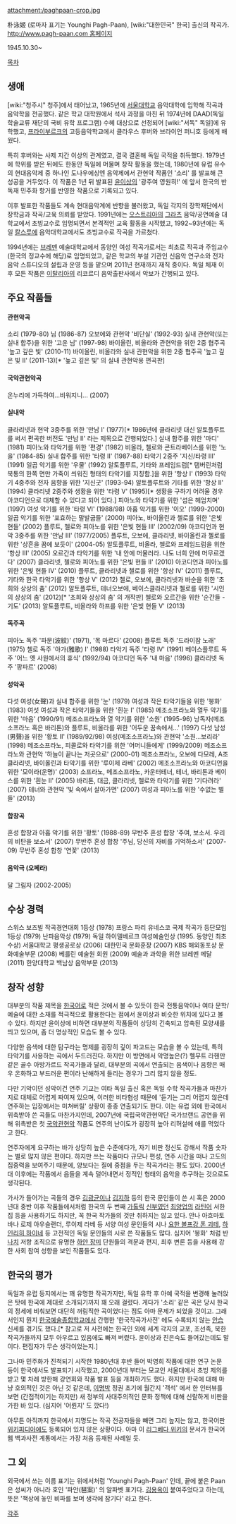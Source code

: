 attachment:/paghpaan-crop.jpg

朴泳姬 (로마자 표기는 Younghi Pagh-Paan), [wiki:"대한민국" 한국] 출신의 작곡가. [[http://www.pagh-paan.com 홈페이지]]

1945.10.30~

[[목차]]

== 생애 ==
[wiki:"청주시" 청주]에서 태어났고, 1965년에 [[서울대학교]] 음악대학에 입학해 작곡과 음악학을 전공했다. 같은 학교 대학원에서 석사 과정을 마친 뒤 1974년에 DAAD(독일 학술교류 재단의 국비 유학 프로그램) 수혜 대상으로 선정되어 [wiki:"서독" 독일]에 유학했고, [[프라이부르크]]의 고등음악학교에서 클라우스 후버와 브라이언 퍼니호 등에게 배웠다.

특히 후버와는 사제 지간 이상의 관계였고, 결국 결혼해 독일 국적을 취득했다. 1979년에 학위를 받은 뒤에도 한동안 독일에 머물며 창작 활동을 했는데, 1980년에 유럽 유수의 현대음악제 중 하나인 도나우에싱엔 음악제에서 관현악 작품인 '소리' 를 발표해 큰 성공을 거두었다. 이 작품은 1년 뒤 발표된 [[윤이상]]의 '광주여 영원히!' 에 앞서 한국의 반독재 민주화 항거를 반영한 작품으로 기록되고 있다.

이후 발표한 작품들도 계속 현대음악계에 반향을 불러왔고, 독일 각지의 장학재단에서 장학금과 작곡/교육 의뢰를 받았다. 1991년에는 [[오스트리아]]의 [[그라츠]] 음악/공연예술 대학교에서 초빙교수로 임명되면서 본격적인 교육 활동을 시작했고, 1992~93년에는 독일 [[칼스루에]] 음악대학교에서도 초빙교수로 작곡을 가르쳤다.

1994년에는 [[브레멘]] 예술대학교에서 동양인 여성 작곡가로서는 최초로 작곡과 주임교수(한국의 정교수에 해당)로 임명되었고, 같은 학교의 부설 기관인 신음악 연구소와 전자음악 스튜디오의 설립과 운영 등을 맡으며 2011년 현재까지 재직 중이다. 독일 체재 이후 모든 작품은 [[이탈리아]]의 리코르디 음악출판사에서 악보가 간행되고 있다.

== 주요 작품들 ==
==== 관현악곡 ====
소리 (1979-80)
님 (1986-87)
오보에와 관현악 '비단실' (1992-93)
실내 관현악(또는 실내 합주)을 위한 '고운 님' (1997-98)
바이올린, 비올라와 관현악을 위한 2중 협주곡 '높고 깊은 빛' (2010-11)
바이올린, 비올라와 실내 관현악을 위한 2중 협주곡 '높고 깊은 빛 II' (2011-13)[* '높고 깊은 빛' 의 실내 관현악용 편곡판]

==== 국악관현악곡 ====
온누리에 가득하여...비워지니... (2007)

==== 실내악 ====
클라리넷과 현악 3중주를 위한 '만남 I' (1977)[* 1986년에 클라리넷 대신 알토플루트를 써서 편곡한 버전도 '만남 II' 라는 제목으로 간행되었다.]
실내 합주를 위한 '마디' (1981)
피아노와 타악기를 위한 '편경' (1982)
비올라, 첼로와 콘트라베이스를 위한 '노을' (1984-85)
실내 합주를 위한 '타령 II' (1987-88)
타악기 2중주 '지신/타령 III' (1991)
일곱 악기를 위한 '우물' (1992)
알토플루트, 기타와 프레임드럼[* 탬버린처럼 북통의 한쪽 면만 가죽이 씌워진 형태의 타악기를 지칭함.]을 위한 '항상 I' (1993)
타악기 4중주와 전자 음향을 위한 '지신굿' (1993-94)
알토플루트와 기타를 위한 '항상 II' (1994)
클라리넷 2중주와 생황을 위한 '타령 V' (1995)[* 생황을 구하기 어려울 경우 아코디언으로 대체할 수 있다고 되어 있다.]
피아노와 타악기를 위한 '섬은 헤엄치며' (1997)
여섯 악기를 위한 '타령 VI' (1988/98)
아홉 악기를 위한 '이오' (1999-2000)
일곱 악기를 위한 '포효하는 말발굽들' (2000)
피아노, 바이올린과 첼로를 위한 '은빛 현들' (2002)
플루트, 첼로와 피아노를 위한 '은빛 현들 III' (2002/09)
아코디언과 현악 3중주를 위한 '만남 III' (1977/2005)
플루트, 오보에, 클라리넷, 바이올린과 첼로를 위한 '상흔을 꿈에 보듯이' (2004-05)
알토플루트, 비올라, 첼로와 프레임드럼을 위한 '항상 III' (2005)
오르간과 타악기를 위한 '내 안에 머물러라. 나도 너희 안에 머무르겠다' (2007)
클라리넷, 첼로와 피아노를 위한 '은빛 현들 II' (2010)
아코디언과 피아노를 위한 '은빛 현들 IV' (2010)
플루트, 클라리넷과 첼로를 위한 '항상 IV' (2011)
플루트, 기타와 한국 타악기를 위한 '항상 V' (2012)
첼로, 오보에, 클라리넷과 바순을 위한 '초희와 상상의 춤' (2012)
알토플루트, 테너오보에, 베이스클라리넷과 첼로를 위한 '시인의 상상의 춤' (2012)[* '초희와 상상의 춤' 의 개작판]
첼로와 오르간을 위한 '순간들 - 기도' (2013)
알토플루트, 비올라와 하프를 위한 '은빛 현들 V' (2013)

==== 독주곡 ====
피아노 독주 '파문(波紋)' (1971), '목 마르다' (2008)
플루트 독주 '드라이잠 노래' (1975)
첼로 독주 '아가(雅歌) I' (1988)
타악기 독주 '타령 IV' (1991)
베이스플루트 독주 '어느 옛 사원에서의 휴식' (1992/94)
아코디언 독주 '내 마음' (1996)
클라리넷 독주 '팡파르' (2008)

==== 성악곡 ====
다섯 여성(女聲)과 실내 합주를 위한 '눈' (1979)
여성과 작은 타악기들을 위한 '봉화' (1983)
여섯 여성과 작은 타악기들을 위한 '흰눈 I' (1985)
메조소프라노와 열두 악기를 위한 '마음' (1990/91)
메조소프라노와 열 악기를 위한 '소원' (1995-96)
낭독자(메조소프라노 혹은 바리톤)와 플루트, 비올라를 위한 '어두운 꿈속에서...' (1997)
다섯 남성(男聲)을 위한 '황토 II' (1989/92/98)
여성(메조소프라노)와 관현악 '소원...보리라' (1998)
메조소프라노, 피콜로와 타악기를 위한 '어머니들에게' (1999/2009)
메조소프라노와 관현악 '하늘이 끝나는 저곳으로' (2000-01)
메조소프라노, 오보에 다모레, A조 클라리넷, 바이올린과 타악기를 위한 '루이제 라베' (2002)
메조소프라노와 아코디언을 위한 '모이라(운명)' (2003)
소프라노, 메조소프라노, 카운터테너, 테너, 바리톤과 베이스를 위한 '흰눈 II' (2005)
바리톤, 대금, 클라리넷, 첼로와 타악기를 위한 '기다려라' (2007)
테너와 관현악 '빛 속에서 살아가면' (2007)
여성과 피아노를 위한 '수없는 별들' (2013)

==== 합창곡 ====
혼성 합창과 아홉 악기를 위한 '황토' (1988-89)
무반주 혼성 합창 '주여, 보소서. 우리의 비탄을 보소서' (2007)
무반주 혼성 합창 '주님, 당신의 자비를 기억하소서' (2007-09)
무반주 혼성 합창 '연꽃' (2013)

==== 음악극 (오페라) ====
달 그림자 (2002-2005)

== 수상 경력 ==
스위스 보즈빌 작곡경연대회 1등상 (1978)
프랑스 파리 유네스코 국제 작곡가 등단모임 1등상 (1979)
난파음악상 (1979)
독일 하이델베르크 여성예술인상 (1995. 동양인 최초 수상)
서울대학교 평생공로상 (2006)
대한민국 문화훈장 (2007)
KBS 해외동포상 문화예술부문 (2008)
베를린 예술원 회원 (2009)
예술과 과학을 위한 브레멘 메달 (2011)
한양대학교 백남상 음악부문 (2013)

== 창작 성향 ==
대부분의 작품 제목을 [[한국어]]로 적은 것에서 볼 수 있듯이 한국 전통음악이나 여타 문학/예술에 대한 소재를 적극적으로 활용한다는 점에서 윤이상과 비슷한 위치에 있다고 볼 수 있다. 하지만 윤이상에 비하면 대부분의 작품들이 상당히 긴축되고 압축된 모양새를 띄고 있으며, 좀 더 명상적인 모습도 볼 수 있다.

다양한 음색에 대한 탐구라는 명제를 굉장히 깊이 파고드는 모습을 볼 수 있는데, 특히 타악기를 사용하는 곡에서 두드러진다. 하지만 이 방면에서 악명높은(?) 헬무트 라헨만 같은 골수 아방가르드 작곡가들과 달리, 대부분의 곡에서 연출되는 음색이나 음향은 매우 온화하고 부드러운 편이라 난해하게 들리는 경우가 그리 많지 않을 정도.

다만 기악이던 성악이건 연주 기교는 여타 독일 출신 혹은 독일 수학 작곡가들과 마찬가지로 대체로 어렵게 짜여져 있으며, 이러한 비타협성 때문에 '듣기는 그리 어렵지 않은데 연주하는 입장에서는 미쳐버릴' 상황이 종종 연출되기도 한다. 이는 유럽 외에 한국에서 위촉받아 쓴 곡들도 마찬가지인데, 2007년에 국립국악관현악단 국가브랜드 공연을 위해 위촉받은 첫 [[국악관현악]] 작품도 연주의 난이도가 굉장히 높아 리허설에 애를 먹었다고 한다.

연주자에게 요구하는 바가 상당히 높은 수준에다가, 자기 비판 정신도 강해서 작품 숫자는 별로 많지 않은 편이다. 하지만 쓰는 작품마다 규모나 편성, 연주 시간을 떠나 고도의 집중력을 보여주기 때문에, 양보다는 질에 중점을 두는 작곡가라는 평도 있다. 2000년대 이후에는 작품에서 음들을 계속 덜어내면서 정적인 형태의 음악을 추구하는 것으로도 생각된다.

가사가 들어가는 곡들의 경우 [[김광균]]이나 [[김지하]] 등의 한국 문인들이 쓴 시 혹은 2000년대 중반 이후 작품들에서처럼 한국의 두 번째 [[가톨릭]] [[신부]]였던 [[최양업]]의 [[라틴어]] 서한집 등을 사용하기도 하지만, 꼭 한국 작가들의 것만 취하지는 않고 있다. 안나 아흐마토바나 로제 아우슬랜더, 루이제 라베 등 서양 여성 문인들의 시나 [[요한 볼프강 폰 괴테]], [[하인리히 하이네]] 등 고전적인 독일 문인들의 시로 쓴 작품들도 많다. 심지어 '봉화' 처럼 반[[나치]] 저항 조직으로 유명한 [[하얀 장미]] 단원들의 격문과 편지, 최후 변론 등을 사용해 강한 사회 참여 성향을 보인 작품들도 있다.

== 한국의 평가 ==
독일과 유럽 등지에서는 꽤 유명한 작곡가지만, 독일 유학 후 아예 국적을 변경해 눌러앉은 탓에 한국에 제대로 소개되기까지 꽤 오래 걸렸다. 게다가 '소리' 같은 곡은 당시 한국의 정세에 비춰보면 대단히 꺼림직한 곡이었다는 점도 아마 문제가 되었을 것이고. 그래서인지 뭔지 [[한국예술종합학교]]에서 간행한 '한국작곡가사전' 에도 수록되지 않는 [[안습]] 신세를 겪기도 했다.[* 참고로 저 사전에는 한국인 외에 세계 각지의 교포, 조선족, 북한 작곡가들까지 모두 아우르고 있음에도 빠져 버렸다. 윤이상과 진은숙도 들어갔는데도 말이다. 편집자가 무슨 생각이었는지.]

그나마 민주화가 진척되기 시작한 1980년대 후반 들어 박영희 작품에 대한 연구 논문 등이 한국에서도 발표되기 시작했고, 2000년대 부터는 모교인 서울대에서 초빙 제의를 받고 몇 차례 방한해 강연회와 작품 발표 등을 개최하기도 했다. 하지만 한국에 대해 마냥 호의적인 것은 아닌 것 같은데, [[이명박]] 정권 초기에 월간지 '객석' 에서 한 인터뷰를 보면 (간접적이기는 하지만) 새 정부의 사대주의적인 문화 정책에 대해 신랄하게 비판을 가한 바 있다. (심지어 '어륀지' 도 깠다!)

아무튼 아직까지 한국에서 지명도는 작곡 전공자들을 빼면 그리 높지는 않고, 한국어판 [[위키피디아]]에도 등록되어 있지 않은 상황이다. 아마 이 [[리그베다 위키]]의 문서가 한국어 웹 백과사전 계통에서는 가장 처음 등재된 사례일 듯.

== 그 외 ==
외국에서 쓰는 이름 표기는 위에서처럼 'Younghi Pagh-Paan' 인데, 끝에 붙은 Paan은 성씨가 아니라 호인 '파안(琶案)' 의 알파벳 표기다. [[김용옥]]이 붙여주었다고 하는데, 뜻은 '책상에 놓인 비파를 보며 생각에 잠기다' 라고 한다.

[[각주]]
